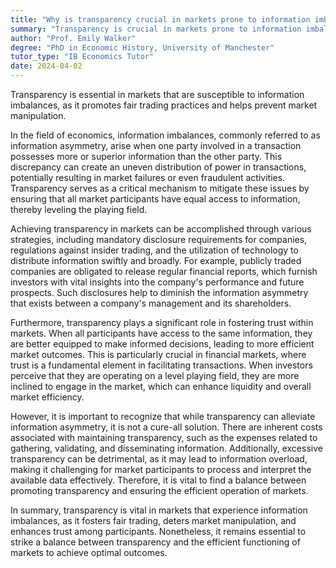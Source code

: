 ```yaml
---
title: "Why is transparency crucial in markets prone to information imbalances?"
summary: "Transparency is crucial in markets prone to information imbalances to ensure fair trading and prevent market manipulation."
author: "Prof. Emily Walker"
degree: "PhD in Economic History, University of Manchester"
tutor_type: "IB Economics Tutor"
date: 2024-04-02
---
```


Transparency is essential in markets that are susceptible to information imbalances, as it promotes fair trading practices and helps prevent market manipulation.

In the field of economics, information imbalances, commonly referred to as information asymmetry, arise when one party involved in a transaction possesses more or superior information than the other party. This discrepancy can create an uneven distribution of power in transactions, potentially resulting in market failures or even fraudulent activities. Transparency serves as a critical mechanism to mitigate these issues by ensuring that all market participants have equal access to information, thereby leveling the playing field.

Achieving transparency in markets can be accomplished through various strategies, including mandatory disclosure requirements for companies, regulations against insider trading, and the utilization of technology to distribute information swiftly and broadly. For example, publicly traded companies are obligated to release regular financial reports, which furnish investors with vital insights into the company's performance and future prospects. Such disclosures help to diminish the information asymmetry that exists between a company's management and its shareholders.

Furthermore, transparency plays a significant role in fostering trust within markets. When all participants have access to the same information, they are better equipped to make informed decisions, leading to more efficient market outcomes. This is particularly crucial in financial markets, where trust is a fundamental element in facilitating transactions. When investors perceive that they are operating on a level playing field, they are more inclined to engage in the market, which can enhance liquidity and overall market efficiency.

However, it is important to recognize that while transparency can alleviate information asymmetry, it is not a cure-all solution. There are inherent costs associated with maintaining transparency, such as the expenses related to gathering, validating, and disseminating information. Additionally, excessive transparency can be detrimental, as it may lead to information overload, making it challenging for market participants to process and interpret the available data effectively. Therefore, it is vital to find a balance between promoting transparency and ensuring the efficient operation of markets.

In summary, transparency is vital in markets that experience information imbalances, as it fosters fair trading, deters market manipulation, and enhances trust among participants. Nonetheless, it remains essential to strike a balance between transparency and the efficient functioning of markets to achieve optimal outcomes.
    